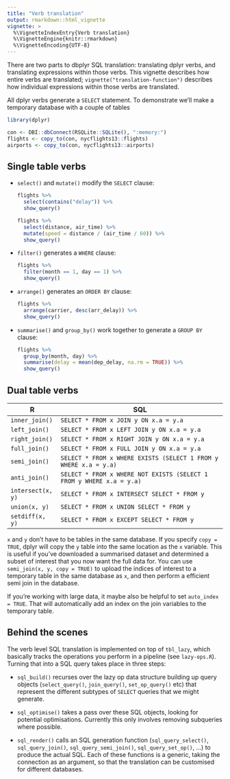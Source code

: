 ```yaml
---
title: "Verb translation"
output: rmarkdown::html_vignette
vignette: >
  %\VignetteIndexEntry{Verb translation}
  %\VignetteEngine{knitr::rmarkdown}
  %\VignetteEncoding{UTF-8}
---
```



There are two parts to dbplyr SQL translation: translating dplyr verbs, and translating expressions within those verbs. This vignette describes how entire verbs are translated; `vignette("translation-function")` describes how individual expressions within those verbs are translated.

All dplyr verbs generate a `SELECT` statement. To demonstrate we'll make a temporary database with a couple of tables

```r
library(dplyr)

con <- DBI::dbConnect(RSQLite::SQLite(), ":memory:")
flights <- copy_to(con, nycflights13::flights)
airports <- copy_to(con, nycflights13::airports)
```

## Single table verbs

*  `select()` and `mutate()` modify the `SELECT` clause:

    ```r
    flights %>%
      select(contains("delay")) %>%
      show_query()
    
    flights %>%
      select(distance, air_time) %>%  
      mutate(speed = distance / (air_time / 60)) %>%
      show_query()
    ```
    
*  `filter()` generates a `WHERE` clause:
    
    ```r
    flights %>% 
      filter(month == 1, day == 1) %>%
      show_query()
    ```

*  `arrange()` generates an `ORDER BY` clause:

    ```r
    flights %>% 
      arrange(carrier, desc(arr_delay)) %>%
      show_query()
    ```

*  `summarise()` and `group_by()` work together to generate a `GROUP BY` clause:

    ```r
    flights %>%
      group_by(month, day) %>%
      summarise(delay = mean(dep_delay, na.rm = TRUE)) %>%
      show_query()
    ```

## Dual table verbs

| R                | SQL
|------------------|------------------------------------------------------------
| `inner_join()`   | `SELECT * FROM x JOIN y ON x.a = y.a`
| `left_join()`    | `SELECT * FROM x LEFT JOIN y ON x.a = y.a`
| `right_join()`   | `SELECT * FROM x RIGHT JOIN y ON x.a = y.a`
| `full_join()`    | `SELECT * FROM x FULL JOIN y ON x.a = y.a`
| `semi_join()`    | `SELECT * FROM x WHERE EXISTS (SELECT 1 FROM y WHERE x.a = y.a)`
| `anti_join()`    | `SELECT * FROM x WHERE NOT EXISTS (SELECT 1 FROM y WHERE x.a = y.a)`
| `intersect(x, y)`| `SELECT * FROM x INTERSECT SELECT * FROM y`
| `union(x, y)`    | `SELECT * FROM x UNION SELECT * FROM y`
| `setdiff(x, y)`  | `SELECT * FROM x EXCEPT SELECT * FROM y`

`x` and `y` don't have to be tables in the same database. If you specify `copy = TRUE`, dplyr will copy the `y` table into the same location as the `x` variable. This is useful if you've downloaded a summarised dataset and determined a subset of interest that you now want the full data for. You can use `semi_join(x, y, copy = TRUE)` to upload the indices of interest to a temporary table in the same database as `x`, and then perform a efficient semi join in the database. 

If you're working with large data, it maybe also be helpful to set `auto_index = TRUE`. That will automatically add an index on the join variables to the temporary table.

## Behind the scenes

The verb level SQL translation is implemented on top of `tbl_lazy`, which basically tracks the operations you perform in a pipeline (see `lazy-ops.R`). Turning that into a SQL query takes place in three steps:

* `sql_build()` recurses over the lazy op data structure building up query 
  objects (`select_query()`, `join_query()`, `set_op_query()` etc) 
  that represent the different subtypes of `SELECT` queries that we might
  generate.

* `sql_optimise()` takes a pass over these SQL objects, looking for potential
  optimisations. Currently this only involves removing subqueries where
  possible.

* `sql_render()` calls an SQL generation function (`sql_query_select()`,
  `sql_query_join()`, `sql_query_semi_join()`, `sql_query_set_op()`, ...)
  to produce the actual SQL. Each of these functions is a generic, taking 
  the connection as an argument, so that the translation can be customised 
  for different databases.
